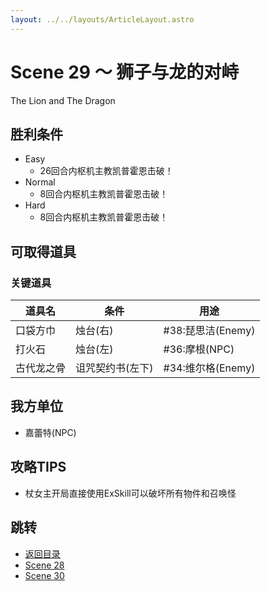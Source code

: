 ```yaml
---
layout: ../../layouts/ArticleLayout.astro
---
```

# Scene 29 ～ 狮子与龙的对峙  

The Lion and The Dragon

## 胜利条件 

- Easy
  - 26回合内枢机主教凯普霍恩击破！
- Normal
  - 8回合内枢机主教凯普霍恩击破！
- Hard
  - 8回合内枢机主教凯普霍恩击破！

## 可取得道具 

### 关键道具

|道具名|条件|用途|
|---|---|---|
|口袋方巾|烛台(右)|#38:琵思洁(Enemy)|
|打火石|烛台(左)|#36:摩根(NPC)|
|古代龙之骨|诅咒契约书(左下)|#34:维尔格(Enemy)|

## 我方单位 

- 嘉蕾特(NPC)

## 攻略TIPS 

- 杖女主开局直接使用ExSkill可以破坏所有物件和召唤怪

## 跳转

- [返回目录](../maria)
- [Scene 28](./1-28)
- [Scene 30](./1-30)